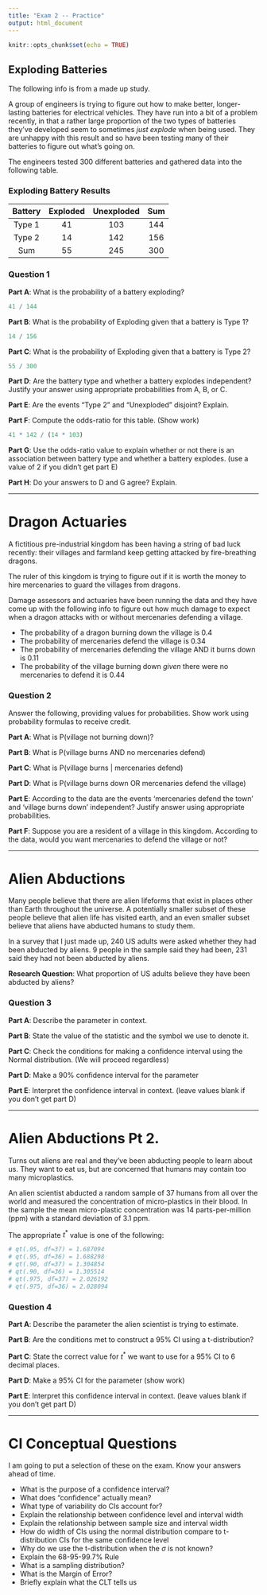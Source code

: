 ---
title: "Exam 2 -- Practice"
output: html_document
---

```{r setup, include=FALSE}
knitr::opts_chunk$set(echo = TRUE)
```

## Exploding Batteries

The following info is from a made up study.

A group of engineers is trying to figure out how to make better, longer-lasting batteries for electrical vehicles. They have run into a bit of a problem recently, in that a rather large proportion of the two types of batteries they've developed seem to sometimes *just explode* when being used. They are unhappy with this result and so have been testing many of their batteries to figure out what's going on. 

The engineers tested 300 different batteries and gathered data into the following table.

### Exploding Battery Results

| Battery | Exploded | Unexploded | Sum |
|:-------:|:--------:|:----------:|:---:|
|  Type 1 |    41    |     103    | 144 |
|  Type 2 |    14    |     142    | 156 |
|   Sum   |    55    |     245    | 300 |

### Question 1

**Part A**: What is the probability of a battery exploding?

```{r, echo=F, include=F}
41 / 144
```

**Part B**: What is the probability of Exploding given that a battery is Type 1?

```{r, echo=F, include=F}
14 / 156
```

**Part C**: What is the probability of Exploding given that a battery is Type 2?

```{r, echo=F, include=F}
55 / 300
```

**Part D**: Are the battery type and whether a battery explodes independent? Justify your answer using appropriate probabilities from A, B, or C. 

**Part E**: Are the events "Type 2" and "Unexploded" disjoint? Explain.

**Part F**: Compute the odds-ratio for this table. (Show work)

```{r, echo=F, include=F}
41 * 142 / (14 * 103)
```

**Part G**: Use the odds-ratio value to explain whether or not there is an association between battery type and whether a battery explodes. (use a value of 2 if you didn't get part E)

**Part H**: Do your answers to D and G agree? Explain.

---

# Dragon Actuaries

A fictitious pre-industrial kingdom has been having a string of bad luck recently: their villages and farmland keep getting attacked by fire-breathing dragons.

The ruler of this kingdom is trying to figure out if it is worth the money to hire mercenaries to guard the villages from dragons.

Damage assessors and actuaries have been running the data and they have come up with the following info to figure out how much damage to expect when a dragon attacks with or without mercenaries defending a village.

- The probability of a dragon burning down the village is 0.4
- The probability of mercenaries defend the village is 0.34
- The probability of mercenaries defending the village AND it burns down is 0.11
- The probability of the village burning down *given* there were no mercenaries to defend it is 0.44

### Question 2

Answer the following, providing values for probabilities. Show work using probability formulas to receive credit.

**Part A**: What is P(village not burning down)?

**Part B**: What is P(village burns AND no mercenaries defend)

**Part C**: What is P(village burns | mercenaries defend)

**Part D**: What is P(village burns down OR mercenaries defend the village)

**Part E**: According to the data are the events 'mercenaries defend the town' and 'village burns down' independent? Justify answer using appropriate probabilities.

**Part F**: Suppose you are a resident of a village in this kingdom. According to the data, would you want mercenaries to defend the village or not?

---

# Alien Abductions

Many people believe that there are alien lifeforms that exist in places other than Earth throughout the universe. A potentially smaller subset of these people believe that alien life has visited earth, and an even smaller subset believe that aliens have abducted humans to study them.

In a survey that I just made up, 240 US adults were asked whether they had been abducted by aliens. 9 people in the sample said they had been, 231 said they had not been abducted by aliens.

**Research Question**: What proportion of US adults believe they have been abducted by aliens?

### Question 3

**Part A**: Describe the parameter in context. 

**Part B**: State the value of the statistic and the symbol we use to denote it.

**Part C**: Check the conditions for making a confidence interval using the Normal distribution. (We will proceed regardless)

**Part D**: Make a 90\% confidence interval for the parameter

**Part E**: Interpret the confidence interval in context. (leave values blank if you don't get part D)

---

# Alien Abductions Pt 2.

Turns out aliens are real and they've been abducting people to learn about us. They want to eat us, but are concerned that humans may contain too many microplastics.

An alien scientist abducted a random sample of 37 humans from all over the world and measured the concentration of micro-plastics in their blood. In the sample the mean micro-plastic concentration was 14 parts-per-million (ppm) with a standard deviation of 3.1 ppm.

The appropriate $t^*$ value is one of the following:

```{r}
# qt(.95, df=37) = 1.687094
# qt(.95, df=36) = 1.688298
# qt(.90, df=37) = 1.304854
# qt(.90, df=36) = 1.305514
# qt(.975, df=37) = 2.026192
# qt(.975, df=36) = 2.028094
```


### Question 4

**Part A**: Describe the parameter the alien scientist is trying to estimate.

**Part B**: Are the conditions met to construct a 95\% CI using a t-distribution?

**Part C**: State the correct value for $t^*$ we want to use for a 95\% CI to 6 decimal places.

**Part D**: Make a 95\% CI for the parameter (show work)

**Part E**: Interpret this confidence interval in context. (leave values blank if you don't get part D)

---

# CI Conceptual Questions

I am going to put a selection of these on the exam. Know your answers ahead of time.

- What is the purpose of a confidence interval?
- What does “confidence” actually mean?
- What type of variability do CIs account for?
- Explain the relationship between confidence level and interval width
- Explain the relationship between sample size and interval width
- How do width of CIs using the normal distribution compare to t-distribution CIs for the same confidence level
- Why do we use the t-distribution when the $\sigma$ is not known?
- Explain the 68-95-99.7% Rule
- What is a sampling distribution?
- What is the Margin of Error?
- Briefly explain what the CLT tells us